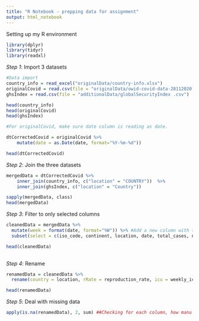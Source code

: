 ```yaml
---
title: "R Notebook - prepping data for assignment"
output: html_notebook
---
```

Setting up my R environment

```r
library(dplyr)
library(tidyr)
library(readxl)

```

*Step 1*: Import 3 datasets

```r

#Data import
country_info = read_excel("originalData/country-info.xlsx")
originalCovid = read.csv(file = "originalData/owid-covid-data-28112020.csv")
ghsIndex = read.csv(file = "additionalData/globalSecurityIndex .csv")

head(country_info)
head(originalCovid)
head(ghsIndex)
```

```r
#For originalCovid, make sure date column is reading as date.

dtCorrectedCovid = originalCovid %>%
    mutate(date = as.Date(date, format="%Y-%m-%d"))

head(dtCorrectedCovid)

```

*Step 2*: Join the three datasets

```r
mergedData = dtCorrectedCovid %>%
    inner_join(country_info, c("location" = "COUNTRY"))  %>%
    inner_join(ghsIndex, c("location" = "Country"))

sapply(mergedData, class)
head(mergedData)

```

*Step 3*: Filter to only selected columns

```r
cleanedData = mergedData %>%
  mutate(week = format(date, format="%W")) %>% #Add a new column with the 'week' number
  subset(select = c(iso_code, continent, location, date, total_cases, new_cases, total_deaths, new_deaths, reproduction_rate, weekly_icu_admissions, weekly_hosp_admissions, total_tests, new_tests, population, population_density, median_age, gdp_per_capita, handwashing_facilities, Government_Type, Corruption_preception, category))

head(cleanedData)
   
```
*Step 4*: Rename

```r
renamedData = cleanedData %>%
  rename(country = location, rRate = reproduction_rate, icu = weekly_icu_admissions, hosp = weekly_hosp_admissions, popDensity = population_density, gdp = gdp_per_capita, handsWash = handwashing_facilities, govt = Government_Type, corruption = Corruption_preception, healthSecurity = category)

head(renamedData)
```

*Step 5*: Deal with missing data
```r
apply(is.na(renamedData), 2, sum) ##Checking for each column, how manu rows are NAs? 
```


